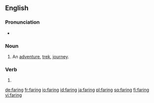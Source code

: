 ==English==

===Pronunciation===
* {{homophones|lang=en|fairing}}

===Noun===
{{en-noun}}

# An [[adventure]], [[trek]], [[journey]].

===Verb===
{{head|en|present participle}}

# {{present participle of|fare|lang=en|nocat=1}}

[[de:faring]]
[[fr:faring]]
[[io:faring]]
[[id:faring]]
[[ja:faring]]
[[pl:faring]]
[[sq:faring]]
[[fi:faring]]
[[vi:faring]]